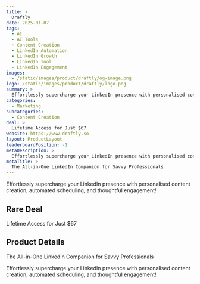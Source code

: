 ```yaml
---
title: >
  Draftly
date: 2025-01-07
tags:
  - AI
  - AI Tools
  - Content Creation
  - LinkedIn Automation
  - LinkedIn Growth
  - LinkedIn Tool
  - LinkedIn Engagement
images:
  - /static/images/product/draftly/og-image.png
logo: /static/images/product/draftly/logo.png
summary: >
  Effortlessly supercharge your LinkedIn presence with personalised content creation, automated scheduling, and thoughtful engagement!
categories:
  - Marketing
subcategories:
  - Content Creation
deal: >
  Lifetime Access for Just $67
website: https://www.draftly.so
layout: ProductLayout
leaderboardPosition: -1
metaDescription: >
  Effortlessly supercharge your LinkedIn presence with personalised content creation, automated scheduling, and thoughtful engagement!
metaTitle: >
  The All-in-One LinkedIn Companion for Savvy Professionals
---
```

Effortlessly supercharge your LinkedIn presence with personalised content creation, automated scheduling, and thoughtful engagement!

## Rare Deal

Lifetime Access for Just $67

## Product Details

The All-in-One LinkedIn Companion for Savvy Professionals

Effortlessly supercharge your LinkedIn presence with personalised content creation, automated scheduling, and thoughtful engagement!
